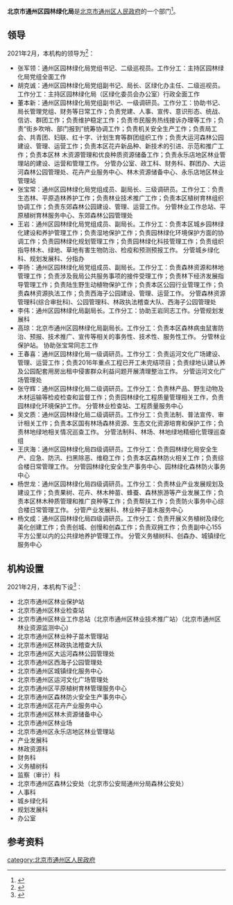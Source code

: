 {{coord|display=title}}
{{Infobox PRCG 
|中共机构名称 = <!--可选，用于中共党、团、群系统的机构，自动套红、分类 -->
|机构名称 = 北京市通州区园林绿化局
|机构名称2 = 
|对国外称 = 
|标志1 = <!-- 可用于下列机构印章中心图案（按官方规定）：Danghui R.svg 或 {{中国国徽名}} 或 CPPCC emblem.png，此时该机构标志列于“标志2”-->
|标志1宽度 = 
|标志1说明 = 
|标志2 = <!-- 可用于下列机构印章中心图案（按官方规定）：Red_star.svg（多数省部级以下行政机关以及多数事业单位），此时该机构标志列于“标志1”-->
|标志2宽度 = 
|标志2说明 = 
|牌子2 = <!--“一个机构两块牌子”且条目未合并时用。若“单机构的多牌子”在同一条目，可在“机构名称”栏换行并列——其中中共组织应用红色字体。另外，同一机构更名前的旧牌子列在“前身”，继承其他机构的牌子的情况则说明于“被接替者”。-->
|加挂牌子 = 
|合署办公 = <!-- “合署办公”且条目未合并时用。如在同一条目应各有各的信息框 -->
|中共合署办公  =  <!-- 与中共机构合署办公 -->
|人员名称 = <!--缺省时显示为“'''主要官员'''” -->
|人员链接 = <!--该机构人员介绍条目/段落的百科内部链接，自动加“[[　|　]]” 。-->
|届数 = 
|任期始 = 
|任期终 = 
|职位1 = 
|人员1 = 
|衔级1 = 
|职位2 = 
|职数2 = <!-- 编制人数 -->
|人员2 = <!-- 形如：[[单名|单　名]]{{wrap}}[[某某某_(中国政府官员)|某某某]] -->
|人数2 = <!-- 实有现任人数 -->
|职位3 = 
|人员3 = 
|职位4 = 
|人员4 = 
|职位5 = 
|人员5 = 
|上诉法院 =  <!-- 非终审法院适用 -->
|上级机构 = <!-- 不分业务/组织时，或者有特殊上级机构如政法委时 -->
|业务上级 =  <!-- 地方政府部门等适用 -->
|组织上级 = [[北京市通州区人民政府|北京市通州区人民政府]]
|中共上级 = 
|中共本级 = 
|本级纪检监察 = <!-- 自2018年6月起，中央纪委国家监委统一设立派驻机构，名称为“中央纪律检查委员会国家监察委员会派驻纪检监察组”。 -->
|机构类型 = <!-- 如：中级人民法院、中共中央直属机构 -->
|行政级别 = <!-- 中央编制填：正国级、副国级、正部级、副部级、正司局级、副司局级……，地方编制填：正省级、副省级、正地厅级、副地厅级…… 自动设页面分类（后缀“单位”） -->
|授权法源 = <!-- 如：宪法、人大决定、行政法规 -->
|组织法规 = <!-- 如：组织法、“三定”规定 -->
|职能 = 
|职责 = 
|权限 = 
|管辖范围 = 
|编制人数 = 
|在职人数 = 
|离退人数 =
|履行出资人职责的机构 = <!-- 如：国资委、财政部 -->
|注册资金 = 
|总资产 = 
|总负债 = 
|资产负债率 = 
|年度拨款 = 
|年度支出 = 
<!--“下级机构”栏一般用于列出/链接下级机构的分类和每类机构的个数；具体机构名可以列举在条目正文、有关列表、子机构导航模板（没有子机构导航模板时或必要时也可以制作利用本模板制作{{某母机构信息框}}模板，导航子机构的类别等特殊条目）-->
|下级链接 = <!--下级机构条目/段落的百科内部链接，自动加“[[　|　]]” 。-->
|子类1 = <!--如：办公厅-->
|子项1 = <!--如：1-->
|子类2 = <!-- 如：内设机构 -->
|子项2 = 
|子类2.1 = <!-- 如：批准/实有内设机构数 -->
|子项2.1 =
|子类2.2 = <!-- 如：职能司局/处/室 -->
|子项2.2 = 
|子类10 = <!-- 如：[[国务院部委管理的国家局|国家局]] -->
|子项10 = <!-- 如：[[国家信访局|国家信访局]] -->
|电话 = {{tel|86|10|81516015}}
|电话0 = <!-- 特服热线 -->
|电子邮件=
|官网 = {{official site|http://ylj.bjtzh.gov.cn/index.html}}
|公开 = <!-- 政府信息公开处，如官网信息公开专栏 -->
|场所1 = 办公地址
|地址1 = [[北京市|北京市]][[通州区_(北京市)|通州区]]玉桥西路89号<ref name="机构信息">{{cite web |title=机构信息 |url=http://www.bjtzh.gov.cn/bjtz/xxfb/yllhj/jbxx.shtml |website=北京市通州区人民政府 |accessdate=2021-02-16 |archive-date=2021-04-13 |archive-url=https://web.archive.org/web/20210413165340/http://www.bjtzh.gov.cn/bjtz/xxfb/yllhj/jbxx.shtml }}</ref>
|邮址1 =
|邮编1 = 101100
|电话1 = 
|交通1 =
|官网1 =
|场所2 = <!-- 如：某部门、服务大厅、信访处等等 -->
|邮编2 =
|交通2 =
|官网2 =
|场所3 =
|邮编3 =
|交通3 =
|官网3 =
|链接 = <!-- 相关链接 -->
|账户 =
|沿革链接 = <!--机构沿革目/段落的百科内部链接，自动加“[[　|　]]” 。-->
|被接替者 =
|时期1 =
|机构1 =
|时期2 =
|机构2 =
|时期3 =
|机构3 =
|接替者 =
|image1 =
|width1 =
|caption1 =
|脚注 = <!-- 脚注区。可以用<references />，避免使用{{Reflist}}。没有脚注的留空。-->
}}
'''北京市通州区园林绿化局'''是[[北京市通州区人民政府|北京市通州区人民政府]]的一个部门<ref name="机构职责">{{cite web |title=机构职责 |url=http://www.bjtzh.gov.cn/bjtz/xxfb/yllhj/zyzz.shtml |website=北京市通州区人民政府 |accessdate=2021-02-16}}</ref>。

==领导==
2021年2月，本机构的领导为<ref name="领导介绍">{{cite web |title=领导介绍 |url=http://www.bjtzh.gov.cn/bjtz/xxfb/yllhj/ldjs.shtml |website=北京市通州区人民政府 |accessdate=2021-02-16 |archive-date=2021-04-13 |archive-url=https://web.archive.org/web/20210413163251/http://www.bjtzh.gov.cn/bjtz/xxfb/yllhj/ldjs.shtml }}</ref>：
* 张军领：通州区园林绿化局党组书记、二级巡视员。工作分工：主持区园林绿化局党组全面工作
* 胡克诚：通州区园林绿化局党组副书记、局长、区绿化办主任、二级巡视员。工作分工：主持区园林绿化局（区绿化委员会办公室）行政全面工作
* 董本新：通州区园林绿化局党组副书记、一级调研员。工作分工：协助书记、局长管理党组、财务等日常工作；负责党建、人事、宣传、意识形态、统战、信访、群团工作；负责维护稳定工作；负责市民服务热线接诉办理等工作；负责“街乡吹哨、部门报到”统筹协调工作；负责机关安全生产工作；负责局工会、共青团、妇联、红十字、计划生育等群团组织工作；负责大运河森林公园建设、管理、运营工作；负责本区花卉新品种、新技术的引进、示范和推广工作；负责本区林 木资源管理和优良种质资源储备工作；负责永乐店地区林业管理站的建设、运营和管理工作。 分管办公室、政工科、财务科、群团办、大运河森林公园管理处、花卉产业服务中心、林木资源储备中心、永乐店地区林业管理站
* 张宝常：通州区园林绿化局党组成员、副局长、三级调研员。工作分工：负责生态林、平原造林养护工作；负责林业技术推广工作；负责本区植树育林组织协调工作；负责东郊森林公园建设、管理、运营工作。 分管林业工作总站、平原植树育林服务中心、东郊森林公园管理处
* 王岩：通州区园林绿化局党组成员、副局长。工作分工：负责本区城乡园林绿化建设和养护管理工作；负责湿地保护工作；负责园林绿化环境保护方面的协调工作；负责园林绿化规划管理工作；负责园林绿化科技管理工作；负责组织指导林木、绿地、草地有害生物防治、检疫和预测预报工作。 分管城乡绿化科、规划发展科、分指办
* 李扬：通州区园林绿化局党组成员、副局长。工作分工：负责森林资源和林地管理工作；负责涉及我局公共服务事项的接件受理工作；负责林下经济发展指导管理工作；负责陆生野生动植物保护工作；负责本区公园行业管理工作；负责森林资源执法工作；负责西海子公园建设、管理、运营工作。 分管森林资源管理科(综合审批科)、公园管理科、林政执法稽查大队、西海子公园管理处
* 李伟：通州区园林绿化局副局长。工作分工：协助王岩同志工作。分管规划发展科
* 高琼：北京市通州区园林绿化局副局长。工作分工：负责本区森林病虫鼠害防治、预报、技术推广、宣传等相关的事务性、技术性、服务性工作。 分管林业保护站。 协助张宝常同志工作
* 王春喜：通州区园林绿化局一级调研员。工作分工：负责运河文化广场建设、管理、运营工作；负责2016年重点工程已开工未完结项目；负责绿地认建认养及公园配套用房出租中侵害群众利益问题开展清理整治工作。 分管运河文化广场管理处
* 张守辉：通州区园林绿化局二级调研员。工作分工：负责林产品、野生动物及木材运输等检疫检查和监督工作；负责园林绿化工程质量管理相关工作，负责园林绿化环境保护工作。 分管林业检查站、工程质量服务中心
* 吴文质：通州区园林绿化局二级调研员。工作分工：负责法制、普法宣传、审计相关工作；负责本区国有林场森林资源、生态文化资源培育和保护工作；负责林地绿地相关情况巡查工作。 分管法制科、林场、林地绿地精细化管理巡查组
* 王庆海：通州区园林绿化局四级调研员。工作分工：负责园林绿化局安全生产、应急、防汛、扫黑除恶、维稳工作；负责本区森林防火相关工作；负责综合楼日常管理工作。 分管园林绿化安全生产事务中心、园林绿化森林防火事务中心
* 杨世龙：通州区园林绿化局四级调研员。工作分工：负责林业产业发展规划及建设工作；负责果树、花卉、林木种苗、蜂蚕、森林旅游等产业发展工作；负责本区林木种质管理和推广良种等工作；负责帮扶工作；负责防火事务中心综合楼日常管理工作。 分管产业发展科、林业种子苗木服务中心
* 杨文成：通州区园林绿化局四级调研员。工作分工：负责开展义务植树及绿化美化创建工作；负责创城、创慢和创森工作；负责双拥工作；负责副中心155平方公里以内的公共绿地养护管理工作。 分管义务植树科、创森办、城镇绿化服务中心

==机构设置==
2021年2月，本机构下设<ref name="机构设置">{{cite web |title=机构设置 |url=http://www.bjtzh.gov.cn/bjtz/xxfb/yllhj/nsjg.shtml |website=北京市通州区人民政府 |accessdate=2021-02-16 |archive-date=2021-04-13 |archive-url=https://web.archive.org/web/20210413172535/http://www.bjtzh.gov.cn/bjtz/xxfb/yllhj/nsjg.shtml }}</ref>：
* 北京市通州区林业保护站
* 北京市通州区林业检查站
* 北京市通州区林业工作总站（北京市通州区林业技术推广站）（北京市通州区林业资源监测中心)
* 北京市通州区林业种子苗木管理站
* 北京市通州区林政执法稽查大队
* 北京市通州区大运河森林公园管理处
* 北京市通州区西海子公园管理处
* 北京市通州区城镇绿化服务中心
* 北京市通州区运河文化广场管理处
* 北京市通州区平原植树育林管理服务中心
* 北京市通州区森林防火安全生产事务中心
* 北京市通州区花卉产业服务中心
* 北京市通州区林木资源储备中心
* 北京市通州区林业场
* 北京市通州区永乐店地区林业管理站
* 产业发展科
* 林政资源科
* 财务科
* 义务植树科
* 监察（审计）科
* 北京市通州区森林公安处（北京市公安局通州分局森林公安处）
* 人事科
* 城乡绿化科
* 规划发展科
* 办公室

==参考资料==
{{reflist}}

[[category:北京市通州区人民政府|category:北京市通州区人民政府]]